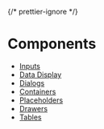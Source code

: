 
{/* prettier-ignore */}
<Meta title="Components" />

# Components

- [Inputs](?path=/docs/components-inputs--docs)
- [Data Display](?path=/docs/components-data-display--docs)
- [Dialogs](?path=/docs/components-dialogs--docs)
- [Containers](?path=/docs/components-containers--docs)
- [Placeholders](?path=/docs/components-placeholders--docs)
- [Drawers](?path=/docs/components-drawers--docs)
- [Tables](?path=/docs/components-tables--docs)
